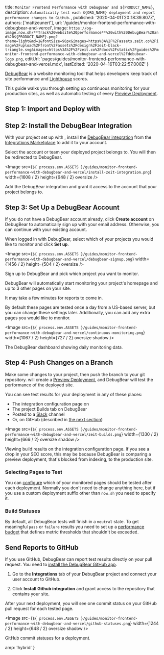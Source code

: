 
  title: `Monitor Frontend Performance with DebugBear and ${PRODUCT_NAME}`,
  description: `Automatically test each ${ORG_NAME} deployment and report performance changes to GitHub.`,
  published: '2020-04-01T20:18:39.807Z',
  authors: ['mattzeunert'],
  url: '/guides/monitor-frontend-performance-with-debugbear-and-vercel',
  image: `https://og-image.now.sh/**Track%20website%20performance**%20with%20DebugBear%20and%20${PRODUCT_NAME}.png?theme=light&md=1&fontSize=96px&images=https%3A%2F%2Fassets.zeit.co%2Fimage%2Fupload%2Ffront%2Fassets%2Fdesign%2Fzeit-black-triangle.svg&images=https%3A%2F%2Fzeit.co%2Fdocs%2Fstatic%2Fguides%2Fmonitor-frontend-performance-with-debugbear-and-vercel%2Fdebubear-logo.png`,
  editUrl:
    'pages/guides/monitor-frontend-performance-with-debugbear-and-vercel.mdx',
  lastEdited: '2020-04-16T03:22:57.000Z'
}

[DebugBear](https://www.debugbear.com/) is a website monitoring tool that helps developers keep track of site performance and [Lighthouse](https://developers.google.com/web/tools/lighthouse) scores.

This guide walks you through setting up continuous monitoring for your production sites, as well as automatic testing of every [Preview Deployment](/docs/v2/platform/deployments#preview).

## Step 1: Import and Deploy with <NameWrapper name={PRODUCT_NAME} />

<DeploySection meta={meta} />

## Step 2: Install the DebugBear <NameWrapper name={ORG_NAME} /> Integration

With your project set up with <OrgName />, install the [DebugBear integration](/integrations/debugbear) from the [<OrgName /> Integrations Marketplace](/integrations) to add it to your account.

Select the account or team your deployed project belongs to. You will then be redirected to DebugBear.

<Image
  src={`${
    process.env.ASSETS
  }/guides/monitor-frontend-performance-with-debugbear-and-vercel/install-zeit-integration.png`}
  width={1608 / 2}
  height={648 / 2}
  oversize
/>

<Caption>
  Add the DebugBear integration and grant it access to the account that your
  project belongs to.
</Caption>

## Step 3: Set Up a DebugBear Account

If you do not have a DebugBear account already, click **Create account** on DebugBear to automatically sign up with your <OrgName /> email address. Otherwise, you can continue with your existing account.

When logged in with DebugBear, select which of your <OrgName /> projects you would like to monitor and click **Set up**.

<Image
  src={`${
    process.env.ASSETS
  }/guides/monitor-frontend-performance-with-debugbear-and-vercel/debugbear-signup.png`}
  width={1456 / 2}
  height={504 / 2}
  oversize
/>
<Caption>Sign up to DebugBear and pick which <OrgName /> project you want to monitor.</Caption>

DebugBear will automatically start monitoring your project's homepage and up to 3 other pages on your site.

<Note>It may take a few minutes for reports to come in.</Note>

By default these pages are tested once a day from a US-based server, but you can change these settings later. Additionally, you can add any extra pages you would like to monitor.

<Image
  src={`${
    process.env.ASSETS
  }/guides/monitor-frontend-performance-with-debugbear-and-vercel/continuous-monitoring.png`}
  width={1067 / 2}
  height={727 / 2}
  oversize
  shadow
/>
<Caption>The DebugBear dashboard showing daily monitoring data.</Caption>

## Step 4: Push Changes on a Branch

Make some changes to your project, then push the branch to your git repository. <OrgName /> will create a [Preview Deployment](/docs/v2/platform/deployments#preview), and DebugBear will test the performance of the deployed site.

You can see test results for your deployment in any of these places:

- The integration configuration page on <OrgName />
- The project Builds tab on DebugBear
- Posted to a [Slack](https://www.debugbear.com/docs/slack-integration#api-builds) channel
- Or, on GitHub (described in [the next section](#option:-sending-reports-to-github))

<Image
  src={`${
    process.env.ASSETS
  }/guides/monitor-frontend-performance-with-debugbear-and-vercel/zeit-builds.png`}
  width={1330 / 2}
  height={666 / 2}
  oversize
  shadow
/>
<Caption>Viewing build results on the <OrgName /> integration configuration page.</Caption>

<Note type="success" label="hint">
  If you see a drop in your SEO score, this may be because DebugBear is
  comparing a preview deployment, that's blocked from indexing, to the
  production site.
</Note>

### Selecting Pages to Test

You can [configure](https://www.debugbear.com/docs/zeit#url-filter) which of your monitored pages should be tested after each deployment. Normally you don't need to change anything here, but if you use a custom deployment suffix other than `now.sh` you need to specify it.

### Build Statuses

By default, all DebugBear tests will finish in a `neutral` state. To get meaningful `pass` or `failure` results you need to set up a [performance budget](https://www.debugbear.com/docs/performance-budgets) that defines metric thresholds that shouldn't be exceeded.

## Send Reports to GitHub

If you use GitHub, DebugBear can report test results directly on your pull request. You need to [install the DebugBear GitHub app](https://www.debugbear.com/docs/github-integration).

1. Go to the **Integrations** tab of your DebugBear project and connect your user account to GitHub.

2. Click **Install Github integration** and grant access to the repository that contains your <OrgName /> site.

After your next deployment, you will see one commit status on your GitHub pull request for each tested page.

<Image
  src={`${
    process.env.ASSETS
  }/guides/monitor-frontend-performance-with-debugbear-and-vercel/github-statuses.png`}
  width={1244 / 2}
  height={648 / 2}
  oversize
  shadow
/>
<Caption>GitHub commit statuses for a <OrgName /> deployment.</Caption>


  amp: 'hybrid'
}
